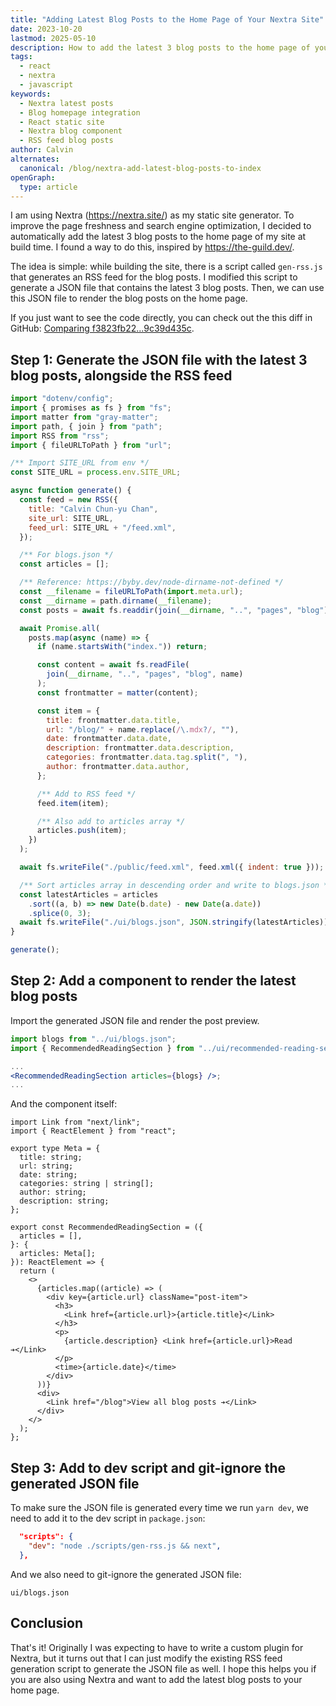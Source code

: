 ```yaml
---
title: "Adding Latest Blog Posts to the Home Page of Your Nextra Site"
date: 2023-10-20
lastmod: 2025-05-10
description: How to add the latest 3 blog posts to the home page of your Nextra site.
tags:
  - react
  - nextra
  - javascript
keywords:
  - Nextra latest posts
  - Blog homepage integration
  - React static site
  - Nextra blog component
  - RSS feed blog posts
author: Calvin
alternates:
  canonical: /blog/nextra-add-latest-blog-posts-to-index
openGraph:
  type: article
---
```


I am using Nextra (https://nextra.site/) as my static site generator. To improve the page freshness and search engine optimization, I decided to automatically add the latest 3 blog posts to the home page of my site at build time. I found a way to do this, inspired by https://the-guild.dev/.

The idea is simple: while building the site, there is a script called `gen-rss.js` that generates an RSS feed for the blog posts. I modified this script to generate a JSON file that contains the latest 3 blog posts. Then, we can use this JSON file to render the blog posts on the home page.

If you just want to see the code directly, you can check out the this diff in GitHub: [Comparing f3823fb22...9c39d435c](https://github.com/calvincchan/personal-site/compare/f3823fb22f5d5f42b8d3a94bb6b0f2b268af36c1...9c39d435cf525d8bad34d4e4f1eae980ce85eb04?diff=split).

## Step 1: Generate the JSON file with the latest 3 blog posts, alongside the RSS feed

```js filename="scripts/gen-rss.js"
import "dotenv/config";
import { promises as fs } from "fs";
import matter from "gray-matter";
import path, { join } from "path";
import RSS from "rss";
import { fileURLToPath } from "url";

/** Import SITE_URL from env */
const SITE_URL = process.env.SITE_URL;

async function generate() {
  const feed = new RSS({
    title: "Calvin Chun-yu Chan",
    site_url: SITE_URL,
    feed_url: SITE_URL + "/feed.xml",
  });

  /** For blogs.json */
  const articles = [];

  /** Reference: https://byby.dev/node-dirname-not-defined */
  const __filename = fileURLToPath(import.meta.url);
  const __dirname = path.dirname(__filename);
  const posts = await fs.readdir(join(__dirname, "..", "pages", "blog"));

  await Promise.all(
    posts.map(async (name) => {
      if (name.startsWith("index.")) return;

      const content = await fs.readFile(
        join(__dirname, "..", "pages", "blog", name)
      );
      const frontmatter = matter(content);

      const item = {
        title: frontmatter.data.title,
        url: "/blog/" + name.replace(/\.mdx?/, ""),
        date: frontmatter.data.date,
        description: frontmatter.data.description,
        categories: frontmatter.data.tag.split(", "),
        author: frontmatter.data.author,
      };

      /** Add to RSS feed */
      feed.item(item);

      /** Also add to articles array */
      articles.push(item);
    })
  );

  await fs.writeFile("./public/feed.xml", feed.xml({ indent: true }));

  /** Sort articles array in descending order and write to blogs.json */
  const latestArticles = articles
    .sort((a, b) => new Date(b.date) - new Date(a.date))
    .splice(0, 3);
  await fs.writeFile("./ui/blogs.json", JSON.stringify(latestArticles));
}

generate();
```

## Step 2: Add a component to render the latest blog posts

Import the generated JSON file and render the post preview.

```jsx filename="pages/index.mdx"
import blogs from "../ui/blogs.json";
import { RecommendedReadingSection } from "../ui/recommended-reading-section";

...
<RecommendedReadingSection articles={blogs} />;
...
```

And the component itself:

```tsx filename="ui/recommended-reading-section.tsx"
import Link from "next/link";
import { ReactElement } from "react";

export type Meta = {
  title: string;
  url: string;
  date: string;
  categories: string | string[];
  author: string;
  description: string;
};

export const RecommendedReadingSection = ({
  articles = [],
}: {
  articles: Meta[];
}): ReactElement => {
  return (
    <>
      {articles.map((article) => (
        <div key={article.url} className="post-item">
          <h3>
            <Link href={article.url}>{article.title}</Link>
          </h3>
          <p>
            {article.description} <Link href={article.url}>Read ➔</Link>
          </p>
          <time>{article.date}</time>
        </div>
      ))}
      <div>
        <Link href="/blog">View all blog posts ➔</Link>
      </div>
    </>
  );
};
```

## Step 3: Add to dev script and git-ignore the generated JSON file

To make sure the JSON file is generated every time we run `yarn dev`, we need to add it to the dev script in `package.json`:

```json filename="package.json"
  "scripts": {
    "dev": "node ./scripts/gen-rss.js && next",
  },
```

And we also need to git-ignore the generated JSON file:

```gitignore filename=".gitignore"
ui/blogs.json
```

## Conclusion

That's it! Originally I was expecting to have to write a custom plugin for Nextra, but it turns out that I can just modify the existing RSS feed generation script to generate the JSON file as well. I hope this helps you if you are also using Nextra and want to add the latest blog posts to your home page.
